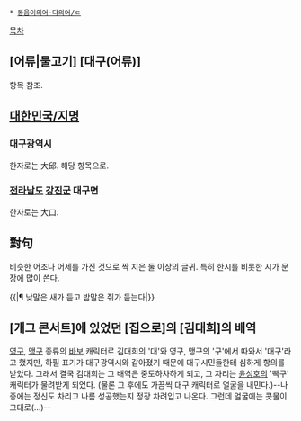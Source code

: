  * [[동음이의어·다의어/ㄷ]]

[[목차]]
== [어류|물고기] [대구(어류)] ==
항목 참조.

== [[대한민국/지명]] ==
=== [[대구광역시]] ===
한자로는 大邱. 해당 항목으로.

=== [[전라남도]] [[강진군]] 대구면 ===
한자로는 大口.

== 對句 ==
비슷한 어조나 어세를 가진 것으로 짝 지은 둘 이상의 글귀. 특히 한시를 비롯한 시가 문장에 많이 쓴다.

{{|¶ 낮말은 새가 듣고 밤말은 쥐가 듣는다|}}

== [개그 콘서트]에 있었던 [집으로]의 [김대희]의 배역 ==
[[영구]], [[맹구]] 종류의 [[바보]] 캐릭터로 김대희의 '대'와 영구, 맹구의 '구'에서 따와서 '대구'라고 했지만, 하필 표기가 대구광역시와 같아졌기 때문에 대구시민들한테 심하게 항의를 받았다. 그래서 결국 김대희는 그 배역은 중도하차하게 되고, 그 자리는 [[윤성호]]의 '빡구' 캐릭터가 물려받게 되었다. (물론 그 후에도 가끔씩 대구 캐릭터로 얼굴을 내민다.)--나중에는 정신도 차리고 나름 성공했는지 정장 차려입고 나온다. 그런데 얼굴에는 콧물이 그대로(...)--
